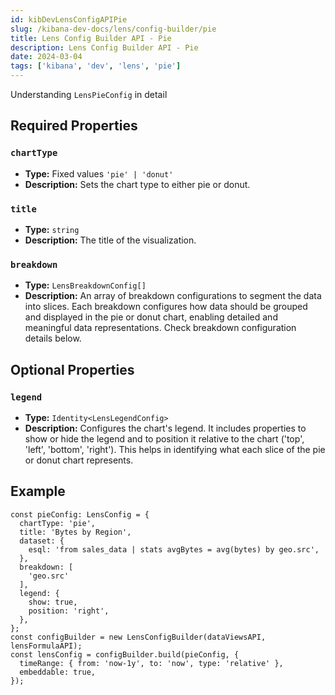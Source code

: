 ```yaml
---
id: kibDevLensConfigAPIPie
slug: /kibana-dev-docs/lens/config-builder/pie
title: Lens Config Builder API - Pie
description: Lens Config Builder API - Pie
date: 2024-03-04
tags: ['kibana', 'dev', 'lens', 'pie']
---
```



Understanding `LensPieConfig` in detail

## Required Properties

### `chartType`

- **Type:** Fixed values `'pie' | 'donut'`
- **Description:** Sets the chart type to either pie or donut.

### `title`

- **Type:** `string`
- **Description:** The title of the visualization.

<Dataset />

### `breakdown`

- **Type:** `LensBreakdownConfig[]`
- **Description:** An array of breakdown configurations to segment the data into slices. Each breakdown configures how data should be grouped and displayed in the pie or donut chart, enabling detailed and meaningful data representations. Check breakdown configuration details below.

## Optional Properties

### `legend`

- **Type:** `Identity<LensLegendConfig>`
- **Description:** Configures the chart's legend. It includes properties to show or hide the legend and to position it relative to the chart ('top', 'left', 'bottom', 'right'). This helps in identifying what each slice of the pie or donut chart represents.


<Breakdown />

## Example

```
const pieConfig: LensConfig = {
  chartType: 'pie',
  title: 'Bytes by Region',
  dataset: {
    esql: 'from sales_data | stats avgBytes = avg(bytes) by geo.src',
  },
  breakdown: [
    'geo.src'
  ],
  legend: {
    show: true,
    position: 'right',
  },
};
const configBuilder = new LensConfigBuilder(dataViewsAPI, lensFormulaAPI);
const lensConfig = configBuilder.build(pieConfig, {
  timeRange: { from: 'now-1y', to: 'now', type: 'relative' },
  embeddable: true,
});
```

